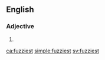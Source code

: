 ==English==

===Adjective===
{{head|en|adjective superlative form}}

# {{en-superlative of|fuzzy}}

[[ca:fuzziest]]
[[simple:fuzziest]]
[[sv:fuzziest]]